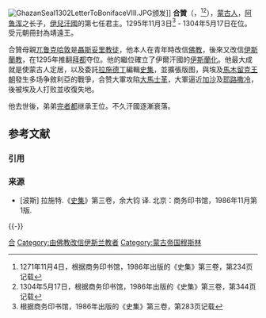 {{Infobox Monarch
| name            = 合贊
| title           = 伊儿汗、靖遠王
| image           = GhazanConversionToIslam.JPG
| caption         = 合贊汗改宗回教圖
| reign           = 1295年11月3日 - 1304年5月17日
| coronation      = 1295年11月3日
| othertitles     =
| full name       = 合赞
| predecessor     = [[拜都|拜都]]
| successor       = [[完者都|完者都]]
| suc-type        =
| heir            =
| queen           = [[阔阔真_(卜鲁罕氏)|阔阔真]]
| consort         =
| spouse 1        =
| spouse 2        =
| spouse 3        =
| spouse 4        =
| spouse 5        =
| spouse 6        =
| issue           = 阿儿术
| royal house     =
| dynasty         =
| royal anthem    =
| father          = [[阿鲁浑|阿鲁浑]] 
| mother          = [[忽勒塔黑哈敦|忽勒塔黑哈敦]]
| date of birth   = 1271年11月4日 
| place of birth  =
| date of death   = 1304年5月17日
| place of death  = 
| date of burial  =
| place of burial = 
|}}
[[File:GhazanSeal1302LetterToBonifaceVIII.JPG|thumb]]颁发]]
'''合贊'''（{{mong|m=ᠭᠠᠽᠠᠨ ᠬᠠᠭᠠᠨ|k=Газан хаан|z=Ghazan qaγan}}，{{bd|1271年|11月4日|1304年|5月17日|catIdx=H}}<ref>1271年11月4日，根据商务印书馆，1986年出版的《史集》第三卷，第234页记载</ref><ref>1304年5月17日，根据商务印书馆，1986年出版的《史集》第三卷，第344页记载</ref>），[[蒙古人|蒙古人]]，[[阿鲁浑|阿鲁浑]]之长子，[[伊兒汗國|伊兒汗國]]的第七任君主。1295年11月3日<ref>根据商务印书馆，1986年出版的《史集》第三卷，第283页记载</ref> - 1304年5月17日在位。受元朝冊封為靖遠王。

合贊母親[[兀鲁克哈敦|兀鲁克哈敦]]是[[聶斯妥里教派|聶斯妥里教徒]]，他本人在青年時改信[[佛教|佛教]]，後來又改信[[伊斯蘭教|伊斯蘭教]]，在1295年推翻[[拜都|拜都]]夺位。他的繼位確立了伊爾汗國的[[伊斯蘭化|伊斯蘭化]]。他最大成就是使蒙古人定居，以及委託[[拉施德丁|拉施德丁]]編輯[[史集|史集]]，並擴張版图，與埃及[[馬木留克王朝|馬木留克王朝]]發生多场争敘利亞的戰爭，合赞大軍攻陷[[大馬士革|大馬士革]]，大軍逼近[[加沙|加沙]]及[[耶路撒冷|耶路撒冷]]，後被埃及人打败並收復失地。

他去世後，弟弟[[完者都|完者都]]继承王位。不久汗國逐漸衰落。

== 参考文献 ==
=== 引用 ===
{{Reflist}}

=== 来源 ===
{{refbegin}}
* [波斯] 拉施特.《[[史集|史集]]》第三卷，余大钧 译. 北京：商务印书馆，1986年11月第1版.
{{refend}}

{{-}}
{{start box}}
{{s-before|[[拜都|拜都]]}}
{{s-title|[[蒙古帝国|蒙古]][[伊兒汗國|伊兒汗國]]君主|1295年—1304年}}
{{s-after|[[完者都|完者都]]}}
{{end box}}

{{Authority control}}

[[Category:伊儿汗国君主|合]]
[[Category:由佛教改信伊斯兰教者|Category:由佛教改信伊斯兰教者]]
[[Category:蒙古帝国穆斯林|Category:蒙古帝国穆斯林]]